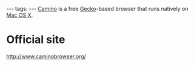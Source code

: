 ---
tags:
---
[[Camino]] is a free [[Gecko]]-based browser that runs natively on [[Mac OS X]].

= Official site =

http://www.caminobrowser.org/
